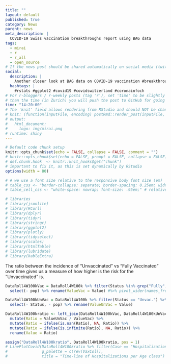 ```yaml
---
title: ""
layout: default
published: true
category: News
parent: news
meta_description: |
  COVID-19 Swiss vaccination breakthroughs report using BAG data
tags:
  - mirai
  - r
  - r_all
  - open_source
# If the news post should be shared automatically on social media (twitter or linkedin), then add the following social descriptions and hashtags fields as in example below.
social:
  description: |
    Another closer look at BAG data on COVID-19 vaccination #breakthroughs for the last 4 weeks in Switzerland. How effective has #vaccination been?
  hashtags: |
    #rstats #ggplot2 #covid19 #covidswitzerland #coronainfoch
# For r-bloggers / r-weekly posts (tag 'r'), set 'time' to be slightly earlier (within 1h)
# than the time (in Zurich) you will push the post to GitHub for going live
time: "14:20:00"
# The 'knit' field allows rendering from RStudio and should NOT be changed
# knit: (function(inputFile, encoding) postRmd::render_post(inputFile, ""))
# output:
#   html_document:
#     logo: img/mirai.png
# runtime: shiny
---
```

<!--more-->

```r
# Default code chunk setup
knitr::opts_chunk$set(echo = FALSE, collapse = FALSE, comment = "")
# knitr::opts_chunk$set(echo = FALSE, prompt = FALSE, collapse = FALSE)
# def.chunk.hook  <- knitr::knit_hooks$get("chunk")
# important to fix it, as this is set dynamically by RStudio
options(width = 80)

# # we use a font size relative to the responsive body font size (em)
# table_css <- "border-collapse: separate; border-spacing: 0.25em; width: 100%; font-size: 0.7em; margin-bottom: 14.5px;"
# table_cell_css <- "white-space: nowrap; font-size: .95em;" # relative to the table_css

# libraries
# library(jsonlite)
# library(RCurl)
# library(dplyr)
# library(tidyr)
# library(stringr)
# library(ggplot2)
# library(plotly)
# library(tidyselect)
# library(scales)
# library(htmlTable)
# library(lubridate)
# library(kableExtra)
```


The ratio between the incidence of "Unvaccinated" vs "Fully Vaccinated" over time gives us a measure of how higher is the risk for the "Unvaccinated" is.

```r

DataRoll4W100kVac = DataRoll4W100k %>% filter(Status %in% grep("Fully", names(vac_levels()), value = TRUE)) %>%
  select(- pop) %>% rename(ValueVac = Value) #%>% pivot_wider(names_from  = Status, values_from = ValueVac)

DataRoll4W100kUnVac = DataRoll4W100k %>% filter(Status == "Unvac.") %>%
  select(- Status, - pop) %>% rename(ValueUnVac = Value)

DataRoll4W100kratio <- left_join(DataRoll4W100kVac, DataRoll4W100kUnVac, by = c("AsOfDate", "AgeClass", "Case" )) %>%
  mutate(Ratio = ValueUnVac / ValueVac) %>%
  mutate(Ratio = ifelse(is.nan(Ratio), NA, Ratio)) %>%
  mutate(Ratio = ifelse(is.infinite(Ratio), NA, Ratio)) %>%
  rename(Value = Ratio)

assign("DataRoll4W100kratio", DataRoll4W100kratio, pos = 1)
# LinePlotCovid(DataRoll4W100kratio %>% filter(Case == "Hospitalizations" & AsOfDate %in% last_timeline_weeks), FACET = "AgeClass", 
#               g_palette = c(rev(VaxCol)), 
#               title = "Time-line of Hospitalizations per Age class") 

```
